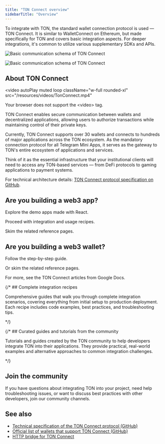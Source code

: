 ```yaml
---
title: "TON Connect overview"
sidebarTitle: "Overview"
---
```


To integrate with TON, the standard wallet connection protocol is used — TON Connect. It is similar to WalletConnect on Ethereum, but made specifically for TON and covers basic integration aspects. For deeper integrations, it's common to utilize various supplementary SDKs and APIs.

<img
  className="block dark:hidden"
  src="/resources/images/ton-connect/basic-schema.svg"
  alt="Basic communication schema of TON Connect"
/>

<img
  className="hidden dark:block"
  src="/resources/images/ton-connect/basic-schema-dark.svg"
  alt="Basic communication schema of TON Connect"
/>

## About TON Connect

<video
  autoPlay
  muted
  loop
  className="w-full rounded-xl"
  src="/resources/videos/TonConnect.mp4"
>
  Your browser does not support the \<video> tag.
</video>

TON Connect enables secure communication between wallets and decentralized applications, allowing users to authorize transactions while maintaining control of their private keys.

Currently, TON Connect supports over 30 wallets and connects to hundreds of major applications across the TON ecosystem. As the mandatory connection protocol for all Telegram Mini Apps, it serves as the gateway to TON's entire ecosystem of applications and services.

Think of it as the essential infrastructure that your institutional clients will need to access any TON-based services — from DeFi protocols to gaming applications to payment systems.

For technical architecture details: [TON Connect protocol specification on GitHub](https://github.com/ton-blockchain/ton-connect).

## Are you building a web3 app?

Explore the demo apps made with React.

<Columns cols={2}>
  <Card
    title="Demo TON dApp with React"
    icon="link"
    href="https://ton-connect.github.io/demo-dapp-with-react-ui/"
    arrow="true"
  />

  <Card
    title="Demo TON dApp GitHub repository"
    icon="github"
    arrow="true"
    href="https://github.com/ton-connect/demo-dapp-with-react-ui"
  />
</Columns>

Proceed with integration and usage recipes.

<Columns cols={2}>
  <Card
    icon="flask"
    title="How to integrate a dApp with TON"
    href="/ecosystem/ton-connect/dapp"
  />

  <Card
    icon="wrench"
    title="Common usage examples"
    href="/ecosystem/ton-connect/dapp#usage"
  />
</Columns>

Skim the related reference pages.

<Columns cols={2}>
  <Card
    title="App manifest"
    icon="book"
    href="/ecosystem/ton-connect/manifest#app-manifest"
  />

  <Card
    title="@tonconnect/sdk"
    arrow="true"
    href="https://ton-connect.github.io/sdk/modules/_tonconnect_sdk.html"
  />

  <Card
    title="@tonconnect/ui"
    arrow="true"
    href="https://ton-connect.github.io/sdk/modules/_tonconnect_ui.html"
  />

  <Card
    title="@tonconnect/ui-react"
    arrow="true"
    href="https://ton-connect.github.io/sdk/modules/_tonconnect_ui-react.html"
  />
</Columns>

## Are you building a web3 wallet?

Follow the step-by-step guide.

<Card
  icon="flask"
  title="How to make a wallet on TON"
  href="/ecosystem/ton-connect/wallet"
/>

Or skim the related reference pages.

<Columns cols={2}>
  <Card
    title="Wallet manifest"
    icon="book"
    href="/ecosystem/ton-connect/manifest#wallet-manifest"
  />

  <Card
    title="WalletKit reference"
    icon="book"
    href="/ecosystem/ton-connect/walletkit"
  />

  <Card
    title="@tonconnect/protocol"
    arrow="true"
    href="https://ton-connect.github.io/sdk/modules/_tonconnect_protocol.html"
  />
</Columns>

For more, see the TON Connect articles from Google Docs.

<Columns cols={3}>
  <Card
    title="QA Guide"
    icon="book"
    href="/ecosystem/ton-connect/walletkit/qa-guide"
  />

  <Card
    title="Native or web wallets"
    icon="book"
    href="/ecosystem/ton-connect/walletkit/native-web"
  />

  <Card
    title="In-app or browser extension wallets"
    icon="book"
    href="/ecosystem/ton-connect/walletkit/browser-extension"
  />
</Columns>

{/* ## Complete integration recipes

Comprehensive guides that walk you through complete integration scenarios, covering everything from initial setup to production deployment. Each recipe includes code examples, best practices, and troubleshooting tips.

<Columns cols={1}>
  <Card
    icon="flask"
    title="How to integrate TON into a Centralized Exchange (CEX)"
    href="/guides/cex"
  />
</Columns> */}

{/* ## Curated guides and tutorials from the community

Tutorials and guides created by the TON community to help developers integrate TON into their applications. They provide practical, real-world examples and alternative approaches to common integration challenges.

<Columns cols={1}>
  <Card
    icon="scroll"
    title="Index of curated community tutorials"
    href="/guides/more"
  />
</Columns> */}

## Join the community

If you have questions about integrating TON into your project, need help troubleshooting issues, or want to discuss best practices with other developers, join our community channels.

<Columns cols={2}>
  <Card
    icon="telegram"
    title="Telegram folder with many developer chats"
    arrow="true"
    href="https://t.me/addlist/1r5Vcb8eljk5Yzcy"
  />

  <Card
    icon="person"
    title="List of skilled professionals and agencies"
    arrow="true"
    href="https://ton.org/en/talents"
  />
</Columns>

## See also

- [Technical specification of the TON Connect protocol (GitHub)](https://github.com/ton-blockchain/ton-connect)
- [Official list of wallets that support TON Connect (GitHub)](https://github.com/ton-blockchain/wallets-list)
- [HTTP bridge for TON Connect](https://github.com/ton-connect/bridge)
